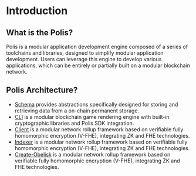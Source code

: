 # Introduction

## What is the Polis?
Polis is a modular application development engine composed of a series of toolchains and libraries, designed to simplify modular application development. Users can leverage this engine to develop various applications, which can be entirely or partially built on a modular blockchain network.

## Polis Architecture?

* [Schema](/engine/docs/poils/schemas) provides abstractions specifically designed for storing and retrieving data from a on-chain permanent storage.
* [CLI](/engine/docs/poils/cli) is a modular blockchain game rendering engine with built-in cryptographic libraries and Polis SDK integration.
* [Client](/engine/docs/poils/client) is a modular network rollup framework based on verifiable fully homomorphic encryption (V-FHE), integrating ZK and FHE technologies.
* [Indexer](https://github.com/0xobelisk/Dubhe) is a modular network rollup framework based on verifiable fully homomorphic encryption (V-FHE), integrating ZK and FHE technologies.
* [Create-Obelisk](https://github.com/0xobelisk/Dubhe) is a modular network rollup framework based on verifiable fully homomorphic encryption (V-FHE), integrating ZK and FHE technologies.
